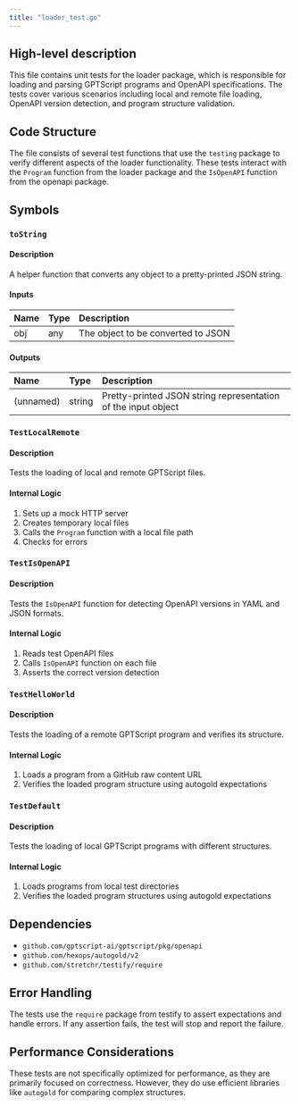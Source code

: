 ```yaml
---
title: "loader_test.go"
---
```


## High-level description
This file contains unit tests for the loader package, which is responsible for loading and parsing GPTScript programs and OpenAPI specifications. The tests cover various scenarios including local and remote file loading, OpenAPI version detection, and program structure validation.

## Code Structure
The file consists of several test functions that use the `testing` package to verify different aspects of the loader functionality. These tests interact with the `Program` function from the loader package and the `IsOpenAPI` function from the openapi package.

## Symbols

### `toString`
#### Description
A helper function that converts any object to a pretty-printed JSON string.

#### Inputs
| Name | Type | Description |
|:-----|:-----|:------------|
| obj | any | The object to be converted to JSON |

#### Outputs
| Name | Type | Description |
|:-----|:-----|:------------|
| (unnamed) | string | Pretty-printed JSON string representation of the input object |

### `TestLocalRemote`
#### Description
Tests the loading of local and remote GPTScript files.

#### Internal Logic
1. Sets up a mock HTTP server
2. Creates temporary local files
3. Calls the `Program` function with a local file path
4. Checks for errors

### `TestIsOpenAPI`
#### Description
Tests the `IsOpenAPI` function for detecting OpenAPI versions in YAML and JSON formats.

#### Internal Logic
1. Reads test OpenAPI files
2. Calls `IsOpenAPI` function on each file
3. Asserts the correct version detection

### `TestHelloWorld`
#### Description
Tests the loading of a remote GPTScript program and verifies its structure.

#### Internal Logic
1. Loads a program from a GitHub raw content URL
2. Verifies the loaded program structure using autogold expectations

### `TestDefault`
#### Description
Tests the loading of local GPTScript programs with different structures.

#### Internal Logic
1. Loads programs from local test directories
2. Verifies the loaded program structures using autogold expectations

## Dependencies
- `github.com/gptscript-ai/gptscript/pkg/openapi`
- `github.com/hexops/autogold/v2`
- `github.com/stretchr/testify/require`

## Error Handling
The tests use the `require` package from testify to assert expectations and handle errors. If any assertion fails, the test will stop and report the failure.

## Performance Considerations
These tests are not specifically optimized for performance, as they are primarily focused on correctness. However, they do use efficient libraries like `autogold` for comparing complex structures.